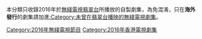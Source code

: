 本分類只收錄2016年於[[無綫電視|無綫電視]][[翡翠台|翡翠台]]所播放的自製劇集，為免混淆，只在'''海外發行'''的劇集請加進[[:Category:未曾在翡翠台播映的無綫電視劇集|:Category:未曾在翡翠台播映的無綫電視劇集]]。

{{cat year nav
| year = 2016
| cat = 無綫電視劇集
| sortkey = 無綫電視劇集
| article = 無綫電視劇
| in = 
}}

[[Category:2016年無綫電視節目|Category:2016年無綫電視節目]]
[[Category:2016年香港電視劇集|Category:2016年香港電視劇集]]